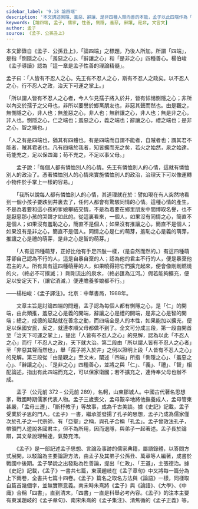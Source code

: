 ```yaml
---
sidebar_label: '9.18 論四端'
description: '本文講述惻隱、羞惡、辭讓、是非四種人類向善的本能，孟子以此四端作為「性善說」的基礎。'
keywords: [論四端, 孟子, 儒家, 性善, 惻隱, 羞惡, 辭讓, 是非, 文言文]
author: 孟子
source: 《孟子．公孫丑上》
---
```


<Intro>

本文節錄自《孟子．公孫丑上》，「論四端」之標題，乃後人所加。所謂「四端」，是指「惻隱之心」、「羞惡之心」、「辭讓之心」和「是非之心」四種善心。楊伯峻《孟子導讀》認為「這一章是孟子性善的理論精髓」。

</Intro>

<MainText>

<div className="main prose">

孟子曰：「人皆有不忍人之心。先王有不忍人之心，斯有不忍人之政矣。以不忍人之心，行不忍人之政，治天下可運之掌上。」

「所以謂人皆有不忍人之心者，今人乍見孺子將入於井，皆有怵惕惻隱之心；非所以內交於孺子之父母也，非所以要譽於鄉黨朋友也，非惡其聲而然也。由是觀之，無惻隱之心，非人也；無羞惡之心，非人也；無辭讓之心，非人也；無是非之心，非人也。惻隱之心，仁之端也；羞惡之心，義之端也；辭讓之心，禮之端也；是非之心，智之端也。」

「人之有是四端也，猶其有四體也。有是四端而自謂不能者，自賊者也；謂其君不能者，賊其君者也。凡有四端於我者，知皆擴而充之矣，若火之始然，泉之始達。苟能充之，足以保四海；苟不充之，不足以事父母。」

</div>

</MainText>

<Translation>

　　孟子說：「每個人都有憐恤別人的心情。先王有憐恤別人的心情，這就有憐恤別人的政治了。憑著憐恤別人的心情來實施憐恤別人的政治，治理天下可以像運轉小物件於手掌上一樣的容易。」

　　「我所以說每人都有憐恤別人的心情，其道理就在於：譬如現在有人突然地看到一個小孩子要跌到井裏去了，任何人都會有驚駭同情的心情。這種心情的產生，不是為着要和這小孩的爹娘攀結交情，不是為着要在鄉里朋友中間博取名譽，也不是厭惡那小孩的哭聲才如此的。從這裏看來，一個人，如果沒有同情之心，簡直不是個人；如果沒有羞恥之心，簡直不是個人；如果沒有推讓之心，簡直不是個人；如果沒有是非之心，簡直不是個人。同情之心是仁的萌芽，羞恥之心是義的萌芽，推讓之心是禮的萌芽，是非之心是智的萌芽。」

　　「人有這四種萌芽，正好比他有手足四肢一樣，（是自然而然的。）有這四種萌芽卻自己認為不行的人，這是自暴自棄的人；認為他的君主不行的人，便是暴棄他君主的人。所有具有這四種萌芽的人，如果曉得把它們擴充起來，便會像剛剛燃燒的火，（終必不可撲滅；）剛剛流出的泉水，（終必匯為江河。）假若能夠擴充，便足以安定天下，（讓它消滅，）便連贍養爹娘都不行。」

<p className='source'>——楊柏峻：《孟子譯注》。北京：中華書局，1988年。</p>

</Translation>

<Media>
  <Tabs>
    <TabItem value='孟子介紹'>
      <Youtube id="lz8x5i2ZKts" />
    </TabItem>
    <TabItem value='孟子心性論'>
      <Youtube id="IpliQ6J7ZxY" />
    </TabItem>
  </Tabs>
</Media>

<Appreciation>

　　文章主旨是討論四端的問題，孟子認為每個人都有惻隱之心，是「仁」的開端，由此類推，羞惡之心是義的開端，辭讓之心是禮的開端，是非之心是智的開端；總之，成德的起點就在善念之動，而四端全是人的本性，如果能加以擴充，便足以保國安民，反之，就連孝順父母都做不到了。全文可分成三段，第一段由開首至「治天下可運之掌上」，提出「人皆有不忍人之心」的見解，認為以此「不忍人之心」而行「不忍人之政」，天下就大治。第二段由「所以謂人皆有不忍人之心者」至「非惡其聲而然也」，舉「孺子將入於井」之例以證明上段「人皆有不忍人之心」的見解。第三段從「由是觀之」至文末，闡述「四端」所指「惻隱之心」、「羞惡之心」、「辭讓之心」、「是非之心」四種善心，並將之與「仁」、「義」、「禮」、「智」相配論述，指出有此四端而充之，可以保家衛國；若不擴充之，連侍奉父母也辦不成。

</Appreciation>

<Biography>

　　孟子（公元前 372 – 公元前 289），名軻，山東鄒城人。中國古代著名思想家，戰國時期儒家代表人物。孟子三歲喪父，孟母艱辛地將他撫養成人，孟母管束甚嚴，「孟母三遷」、「斷杼教子」等故事，成為千古美談。據《史記》記載，孟子受業於子思的門人。《孟子》一書，繼承並發揚了孔子的思想，孟子乃成為儒家僅次於孔子之一代宗師，有「亞聖」之稱，與孔子合稱「孔孟」。孟子曾效法孔子，帶領門人遊說各國君主，但不為所用，因而退隱，與弟子一起著述。孟子長於論辯，其文章說理暢達，氣勢充沛。

　　《孟子》是一部記述孟子思想、言論及事跡的儒家典籍，屬語錄體，以答問方式展開，以駁論為主要論證方法，由孟子及其弟子公孫丑、萬章等人編著，成書於戰國中後期。孟子學說之出發點為性善論，提出「仁政」、「王道」，主張德治。據《史記》記載，《孟子》一書共七篇，東漢趙岐在《孟子章句》中又將每一篇分為上下兩卷，全書共七篇十四卷。《孟子》篇名之取名方法與《論語》一樣，同樣取自篇首幾個字，並無實際意義。南宋時朱熹將《孟子》與《論語》、《大學》、《中庸》合稱「四書」。直到清末，「四書」一直是科舉必考內容。《孟子》的注本主要有東漢趙岐的《孟子章句》、南宋朱熹的《孟子集注》、清焦循的《孟子正義》等。

</Biography>
